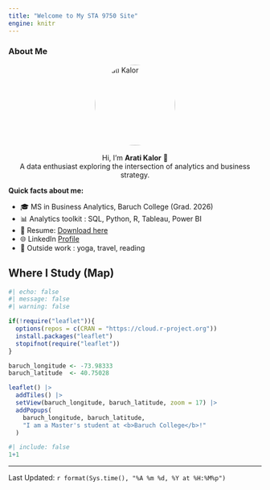 ```yaml
---
title: "Welcome to My STA 9750 Site"
engine: knitr
---
```


### About Me
 
<img src="Material/Profile.jpeg" alt="Arati Kalor" style="width:160px; border-radius:50%; display:block; margin:0 auto;">

<p style="text-align:center; margin-top:1rem;">
  Hi, 
  I’m <strong>Arati Kalor</strong> 👋  
  A data enthusiast exploring the intersection of analytics and business strategy.
</p>


**Quick facts about me:**

- 🎓 MS in Business Analytics, Baruch College (Grad. 2026)  
- 📊 Analytics toolkit :  SQL,  Python,  R,  Tableau,  Power BI  
- 📄 Resume: [Download here](Material/Arati_Kalor_Resume.pdf) 
- 🌐 LinkedIn <a href="https://www.linkedin.com/in/arati-kalor/" target="_blank">Profile</a>  
- 🧘 Outside work :  yoga,  travel,  reading 


## Where I Study (Map)

```r
#| echo: false
#| message: false
#| warning: false

if(!require("leaflet")){
  options(repos = c(CRAN = "https://cloud.r-project.org"))
  install.packages("leaflet")
  stopifnot(require("leaflet"))
}

baruch_longitude <- -73.98333
baruch_latitude  <- 40.75028

leaflet() |>
  addTiles() |>
  setView(baruch_longitude, baruch_latitude, zoom = 17) |>
  addPopups(
    baruch_longitude, baruch_latitude,
    "I am a Master's student at <b>Baruch College</b>!"
  )
```



```r
#| include: false
1+1
```

------------------------------------------------------------------------

Last Updated: `r format(Sys.time(), "%A %m %d, %Y at %H:%M%p")`
